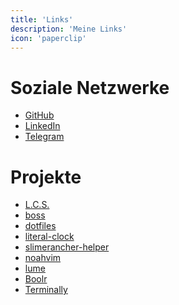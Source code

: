 ```yaml
---
title: 'Links'
description: 'Meine Links'
icon: 'paperclip'
---
```


# Soziale Netzwerke

- [GitHub](https://github.com/NQMVD)
- [LinkedIn]()
- [Telegram](https://t.me/noahbuergler)

# Projekte

- [L.C.S.]()
- [boss]()
- [dotfiles]()
- [literal-clock]()
- [slimerancher-helper]()
- [noahvim]()
- [lume]()
- [Boolr]()
- [Terminally]()
